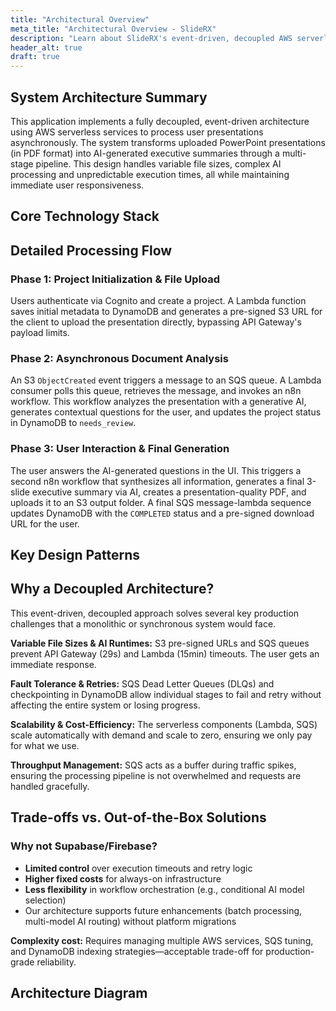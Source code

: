 ```yaml
---
title: "Architectural Overview"
meta_title: "Architectural Overview - SlideRX"
description: "Learn about SlideRX's event-driven, decoupled AWS serverless architecture designed for reliability and scalability."
header_alt: true
draft: true
---
```


## System Architecture Summary

This application implements a fully decoupled, event-driven architecture using AWS serverless services to process user presentations asynchronously. The system transforms uploaded PowerPoint presentations (in PDF format) into AI-generated executive summaries through a multi-stage pipeline. This design handles variable file sizes, complex AI processing and unpredictable execution times, all while maintaining immediate user responsiveness.

## Core Technology Stack

<CardContainer>
  <ArchCard title="API Layer" content="Amazon API Gateway + AWS Lambda" />
  <ArchCard title="Authentication" content="AWS Cognito" />
  <ArchCard title="Database" content="Amazon DynamoDB" />
  <ArchCard title="Storage" content="Amazon S3 with event notifications" />
  <ArchCard title="Message Queue" content="Amazon SQS (Standard Queue)" />
  <ArchCard title="Processing Orchestration" content="n8n workflows" />
  <ArchCard
    title="AI Processing"
    content="Generative AI models (external service)"
  />
  <ArchCard title="PDF Generation" content="External PDF rendering service" />
  <ArchCard title="UI" content="React" />
</CardContainer>

## Detailed Processing Flow

### Phase 1: Project Initialization & File Upload

Users authenticate via Cognito and create a project. A Lambda function saves initial metadata to DynamoDB and generates a pre-signed S3 URL for the client to upload the presentation directly, bypassing API Gateway's payload limits.

### Phase 2: Asynchronous Document Analysis

An S3 `ObjectCreated` event triggers a message to an SQS queue. A Lambda consumer polls this queue, retrieves the message, and invokes an n8n workflow. This workflow analyzes the presentation with a generative AI, generates contextual questions for the user, and updates the project status in DynamoDB to `needs_review`.

### Phase 3: User Interaction & Final Generation

The user answers the AI-generated questions in the UI. This triggers a second n8n workflow that synthesizes all information, generates a final 3-slide executive summary via AI, creates a presentation-quality PDF, and uploads it to an S3 output folder. A final SQS message-lambda sequence updates DynamoDB with the `COMPLETED` status and a pre-signed download URL for the user.

## Key Design Patterns

<CardContainer>
  <ArchCard
    title="Pre-Signed URLs for Direct S3 Access"
    content="Eliminates Lambda/API Gateway as bottlenecks for large file transfers."
  />
  <ArchCard
    title="Status-Driven State Machine"
    content="A status field in DynamoDB orchestrates the UI and backend workflows (e.g., PENDING_UPLOAD → ANALYZING → COMPLETED)."
  />
  <ArchCard
    title="SQS as Workflow Glue"
    content="Decouples event producers (S3) from consumers (Lambda), enabling backpressure handling and independent scaling."
  />
  <ArchCard
    title="Checkpoint-Based Processing"
    content="DynamoDB stores intermediate results, allowing the system to resume on failure without reprocessing from the start."
  />
</CardContainer>

## Why a Decoupled Architecture?

This event-driven, decoupled approach solves several key production challenges that a monolithic or synchronous system would face.

**Variable File Sizes & AI Runtimes:** S3 pre-signed URLs and SQS queues prevent API Gateway (29s) and Lambda (15min) timeouts. The user gets an immediate response.

**Fault Tolerance & Retries:** SQS Dead Letter Queues (DLQs) and checkpointing in DynamoDB allow individual stages to fail and retry without affecting the entire system or losing progress.

**Scalability & Cost-Efficiency:** The serverless components (Lambda, SQS) scale automatically with demand and scale to zero, ensuring we only pay for what we use.

**Throughput Management:** SQS acts as a buffer during traffic spikes, ensuring the processing pipeline is not overwhelmed and requests are handled gracefully.

## Trade-offs vs. Out-of-the-Box Solutions

### Why not Supabase/Firebase?

- **Limited control** over execution timeouts and retry logic
- **Higher fixed costs** for always-on infrastructure
- **Less flexibility** in workflow orchestration (e.g., conditional AI model selection)
- Our architecture supports future enhancements (batch processing, multi-model AI routing) without platform migrations

**Complexity cost:** Requires managing multiple AWS services, SQS tuning, and DynamoDB indexing strategies—acceptable trade-off for production-grade reliability.

## Architecture Diagram

<Images
  image="/images/SlideRX-ArchitectureDiagram.png"
  alt="SlideRX System Architecture Diagram showing event-driven flow"
/>

